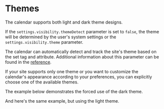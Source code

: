 # Themes

The calendar supports both light and dark theme designs.

If the `settings.visibility.themeDetect` parameter is set to `false`, the theme will be determined by the user's system settings or the `settings.visibility.theme` parameter.

The calendar can automatically detect and track the site's theme based on the set tag and attribute. Additional information about this parameter can be found in the <a href="/docs/reference/additionally/settings#visibility-themeDetect">reference</a>.

If your site supports only one theme or you want to customize the calendar's appearance according to your preferences, you can explicitly choose one of the available themes.

The example below demonstrates the forced use of the dark theme.

<Sandbox example="customization-and-modification-themes-dark" themeDetection={false} />

And here's the same example, but using the light theme.

<Sandbox example="customization-and-modification-themes-light" themeDetection={false} />
